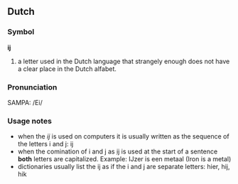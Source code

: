 ==Dutch==

===Symbol===
'''ĳ'''
# a letter used in the Dutch language that strangely enough does not have a clear place in the Dutch alfabet. 

===Pronunciation===
SAMPA: /Ei/

===Usage notes===
* when the ''ĳ'' is used on computers it is usually written as the sequence of the letters i and j: ij
* when the comination of i and j as [[ij]] is used at the start of a sentence '''both''' letters are capitalized. Example: IJzer is een metaal (Iron is a metal)
* dictionaries usually list the ĳ as if the i and j are separate letters: hier, hij, hik